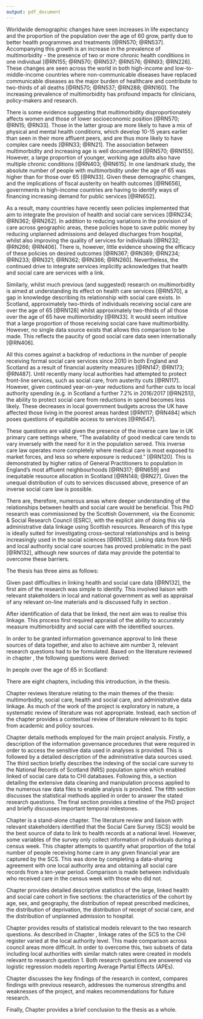 ```yaml
---
output: pdf_document
---
```


\chapter{Introduction}\label{ch:intro}
\thispagestyle{empty}

\section{Context}\label{sec:intro-context}

Worldwide demographic changes have seen increases in life expectancy and the proportion of the population over the age of 60 grow, partly due to better health programmes and treatments [@RN570; @RN537]. Accompanying this growth is an increase in the prevalence of multimorbidity - the presence of two or more chronic health conditions in one individual [@RN155; @RN570; @RN537; @RN576; @RN93; @RN226]. These changes are seen across the world in both high-income and low-to-middle-income countries where non-communicable diseases have replaced communicable diseases as the major burden of healthcare and contribute to two-thirds of all deaths [@RN570; @RN537; @RN288; @RN160]. The increasing prevalence of multimorbidity has profound impacts for clinicians, policy-makers and research. 

There is some evidence suggesting that multimorbidity disproportionately affects women and those of lower socioeconomic position [@RN570; @RN15; @RN33]. Those in the latter group are more likely to have a mix of physical and mental health conditions, which develop 10-15 years earlier than seen in their more affluent peers, and are thus more likely to have complex care needs [@RN33; @RN21]. The association between multimorbidity and increasing age is well documented [@RN570; @RN155]. However, a large proportion of younger, working age adults also have multiple chronic conditions [@RN403; @RN615]. In one landmark study, the absolute number of people with multimorbidity under the age of 65 was higher than for those over 65 [@RN33]. Given these demographic changes, and the implications of fiscal austerity on health outcomes [@RN656], governments in high-income countries are having to identify ways of financing increasing demand for public services [@RN652]. 

As a result, many countries have recently seen policies implemented that aim to integrate the provision of health and social care services [@RN234; @RN362; @RN262]. In addition to reducing variations in the provision of care across geographic areas, these policies hope to save public money by reducing unplanned admissions and delayed discharges from hospital, whilst also improving the quality of services for individuals [@RN232; @RN266; @RN406]. There is, however, little evidence showing the efficacy of these policies on desired outcomes [@RN367; @RN369; @RN234; @RN233; @RN321; @RN362; @RN366; @RN260]. Nevertheless, the continued drive to integrate services implicitly acknowledges that health and social care are services with a link. 

Similarly, whilst much previous (and suggested) research on multimorbidity is aimed at understanding its effect on health care services [@RN570], a gap in knowledge describing its relationship with social care exists. In Scotland, approximately two-thirds of individuals receiving social care are over the age of 65 [@RN128] whilst approximately two-thirds of all those over the age of 65 have multimorbidity [@RN33]. It would seem intuitive that a large proportion of those receiving social care have multimorbidity. However, no single data source exists that allows this comparison to be made. This reflects the paucity of good social care data seen internationally [@RN406]. 

All this comes against a backdrop of reductions in the number of people receiving formal social care services since 2010 in both England and Scotland as a result of financial austerity measures [@RN147; @RN173; @RN487]. Until recently many local authorities had attempted to protect front-line services, such as social care, from austerity cuts [@RN117]. However, given continued year-on-year reductions and further cuts to local authority spending (e.g. in Scotland a further 7.2% in 2016/2017 [@RN251]), the ability to protect social care from reductions in spend becomes less likely. These decreases in local government budgets across the UK have affected those living in the poorest areas hardest [@RN117; @RN484] which poses questions of equitable access to services [@RN547]. 

These questions are valid given the presence of the inverse care law in UK primary care settings where, "The availability of good medical care tends to vary inversely with the need for it in the population served. This inverse care law operates more completely where medical care is most exposed to market forces, and less so where exposure is reduced." [@RN120]. This is demonstrated by higher ratios of General Practitioners to population in England's most affluent neighbourhoods [@RN317; @RN659] and inequitable resource allocation in Scotland [@RN148; @RN27]. Given the unequal distribution of cuts to services discussed above, presence of an inverse social care law is possible.

There are, therefore, numerous areas where deeper understanding of the relationships between health and social care would be beneficial. This PhD research was commissioned by the Scottish Government, via the Economic & Social Research Council (ESRC), with the explicit aim of doing this via administrative data linkage using Scottish resources. Research of this type is ideally suited for investigating cross-sectoral relationships and is being increasingly used in the social sciences [@RN133]. Linking data from NHS and local authority social care sources has proved problematic in the past [@RN132], although new sources of data may provide the potential to overcome these barriers.  

\section{Aims}\label{sec:intro-aims-obs}

The thesis has three aims as follows:

\begin{enumerate}[noitemsep]
\item Identify the best source of social care data in Scotland that can be linked to health data (ideally at a national level) and assess its suitability in a research context
\item Create a linked dataset that can be used to answer questions relevant to multimorbidity and the provision of health and social care services 
\item Demonstrate the ability of this dataset to answer pertinent cross-sectoral questions.
\end{enumerate}

Given past difficulties in linking health and social care data [@RN132], the first aim of the research was simple to identify. This involved liaison with relevant stakeholders in local and national government as well as appraisal of any relevant on-line materials and is discussed fully in section \ref{subsec-litrv-linkage-sources}.

After identification of data that \emph{could} be linked, the next aim was to realise this linkage. This process first required appraisal of the ability to accurately measure multimorbidity and social care with the identified sources. 

In order to be granted information governance approval to link these sources of data together, and also to achieve aim number 3, relevant research questions had to be formulated. Based on the literature reviewed in chapter \ref{ch:lit-review}, the following questions were derived:

\section{Research Questions}\label{sec:rqs}

In people over the age of 65 in Scotland:
\begin{enumerate}[noitemsep]
\item 
\begin{enumerate}[noitemsep]
\item What are the socioeconomic and demographic patterns in the use of social care? 
\item Is there an association between receipt of social care and multimorbidity status. Does this vary by the patterns described in 1(a)?  
\end{enumerate}
\item Is there an association between unplanned hospital admission, multimorbidity, and the receipt of social care?
\end{enumerate}
 

\section{Thesis structure}\label{sec:lit-review-structure}

There are eight chapters, including this introduction, in the thesis. 

Chapter \ref{ch:lit-review} reviews literature relating to the main themes of the thesis: multimorbidity, social care, health and social care, and administrative data linkage. As much of the work of the project is exploratory in nature, a systematic review of literature was not appropriate. Instead, each section of the chapter provides a contextual review of literature relevant to its topic from academic and policy sources. 

Chapter \ref{ch:data} details methods employed for the main project analysis. Firstly, a description of the information governance procedures that were required in order to access the sensitive data used in analyses is provided. This is followed by a detailed description of the administrative data sources used. The third section briefly describes the indexing of the social care survey to the National Records of Scotland (NRS) population spine which enabled linked of social care data to CHI databases. Following this, a section detailing the extensive data cleaning and manipulation process applied to the numerous raw data files to enable analysis is provided. The fifth section discusses the statistical methods applied in order to answer the stated research questions. The final section provides a timeline of the PhD project and briefly discusses important temporal milestones.

Chapter \ref{ch:renfrew} is a stand-alone chapter. The literature review and liaison with relevant stakeholders identified that the Social Care Survey (SCS) would be the best source of data to link to health records at a national level. However, some variables of the survey only collect information of individuals during a census week. This chapter attempts to quantify what proportion of the total number of people receiving home care in any given financial year are captured by the SCS. This was done by completing a data-sharing agreement with one local authority area and obtaining all social care records from a ten-year period. Comparison is made between individuals who received care in the census week with those who did not. 

Chapter \ref{ch:results-1} provides detailed descriptive statistics of the large, linked health and social care cohort in five sections: the characteristics of the cohort by age, sex, and geography, the distribution of repeat prescribed medicines, the distribution of deprivation, the distribution of receipt of social care, and the distribution of unplanned admission to hospital. 

Chapter \ref{ch:res2} provides results of statistical models relevant to the two research questions. As described in Chapter \ref{ch:data}, linkage rates of the SCS to the CHI register varied at the local authority level. This made comparison across council areas more difficult. In order to overcome this, two subsets of data including local authorities with similar match rates were created in models relevant to research question 1. Both research questions are answered via logistic regression models reporting Average Partial Effects (APEs).

Chapter \ref{ch:discussion} discusses the key findings of the research in context, compares findings with previous research, addresses the numerous strengths and weaknesses of the project, and makes recommendations for future research. 

Finally, Chapter \ref{ch:conclusion} provides a brief conclusion to the thesis as a whole. 







